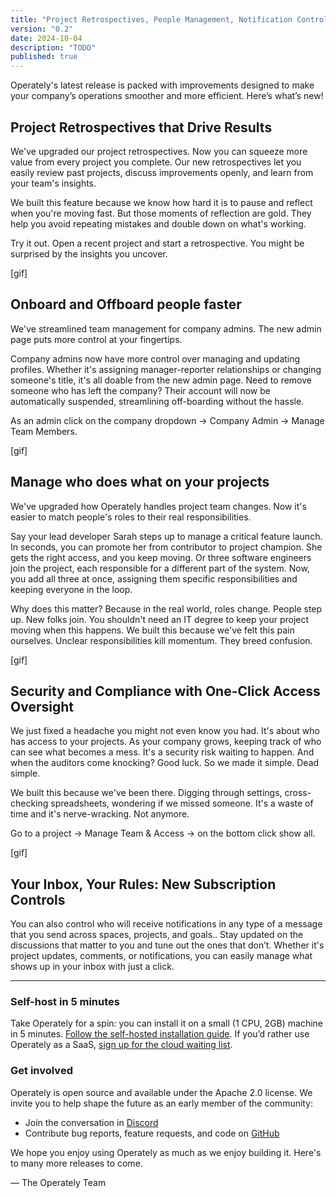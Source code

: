 ```yaml
---
title: "Project Retrospectives, People Management, Notification Controls, and more"
version: "0.2"
date: 2024-10-04
description: "TODO"
published: true
---
```


Operately's latest release is packed with improvements designed to make your
company’s operations smoother and more efficient. Here’s what’s new!

## Project Retrospectives that Drive Results

We've upgraded our project retrospectives. Now you can squeeze more value from
every project you complete. Our new retrospectives let you easily review past
projects, discuss improvements openly, and learn from your team's insights.

We built this feature because we know how hard it is to pause and reflect when 
you're moving fast. But those moments of reflection are gold. They help you avoid
repeating mistakes and double down on what's working.

Try it out. Open a recent project and start a retrospective. You might be 
surprised by the insights you uncover.

[gif]

## Onboard and Offboard people faster

We've streamlined team management for company admins. The new admin page puts
more control at your fingertips.

Company admins now have more control over managing and updating profiles.
Whether it's assigning manager-reporter relationships or changing someone's
title, it's all doable from the new admin page. Need to remove someone who has
left the company? Their account will now be automatically suspended,
streamlining off-boarding without the hassle.

As an admin click on the company dropdown -> Company Admin -> Manage Team Members.

[gif]

## Manage who does what on your projects

We've upgraded how Operately handles project team changes. Now it's easier to
match people's roles to their real responsibilities.

Say your lead developer Sarah steps up to manage a critical feature launch. In
seconds, you can promote her from contributor to project champion. She gets the
right access, and you keep moving. Or three software engineers join the project, 
each responsible for a different part of the system. Now, you add all three at once, 
assigning them specific responsibilities and keeping everyone in the loop.

Why does this matter? Because in the real world, roles change. People step up.
New folks join. You shouldn't need an IT degree to keep your project moving when 
this happens. We built this because we've felt this pain ourselves. Unclear 
responsibilities kill momentum. They breed confusion.

[gif]

## Security and Compliance with One-Click Access Oversight

We just fixed a headache you might not even know you had. It's about who has
access to your projects. As your company grows, keeping track of who can see 
what becomes a mess. It's a security risk waiting to happen. And when the auditors
come knocking? Good luck. So we made it simple. Dead simple.

We built this because we've been there. Digging through settings,
cross-checking spreadsheets, wondering if we missed someone. It's a waste of
time and it's nerve-wracking. Not anymore.

Go to a project -> Manage Team & Access -> on the bottom click show all.

[gif]

## Your Inbox, Your Rules: New Subscription Controls

You can also control who will receive notifications in any type of a message
that you send across spaces, projects, and goals.. Stay updated on the
discussions that matter to you and tune out the ones that don’t. Whether it's
project updates, comments, or notifications, you can easily manage what shows
up in your inbox with just a click.

---

### Self-host in 5 minutes

Take Operately for a spin: you can install it on a small (1 CPU, 2GB) machine
in 5 minutes. [Follow the self-hosted installation guide][install]. If you’d rather 
use Operately as a SaaS,  [sign up for the cloud waiting list][waitlist].

### Get involved

Operately is open source and available under the Apache 2.0 license. We invite
you to help shape the future as an early member of the community:

- Join the conversation in [Discord][discord]
- Contribute bug reports, feature requests, and code on [GitHub][github]

We hope you enjoy using Operately as much as we enjoy building it. Here's to
many more releases to come.

&mdash; The Operately Team

[install]: https://operately.com/install
[waitlist]: https://docs.google.com/forms/d/e/1FAIpQLSebV6j1nIvyjvyLptZ95mHXoj42XrnBmd5znVnUzU_6ATAJgw/viewform
[discord]: https://discord.com/invite/2ngnragJYV
[github]: https://github.com/operately/operately
